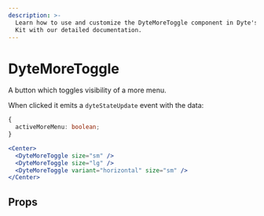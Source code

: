 ```yaml
---
description: >-
  Learn how to use and customize the DyteMoreToggle component in Dyte's React UI
  Kit with our detailed documentation.
---
```


# DyteMoreToggle

A button which toggles visibility of a more menu.

When clicked it emits a `dyteStateUpdate` event with the data:

```ts
{
  activeMoreMenu: boolean;
}
```

```jsx live
<Center>
  <DyteMoreToggle size="sm" />
  <DyteMoreToggle size="lg" />
  <DyteMoreToggle variant="horizontal" size="sm" />
</Center>
```

## Props

<PropsTable of="dyte-more-toggle" />

<head>
  <title>React UI Kit DyteMoreToggle</title>
</head>
